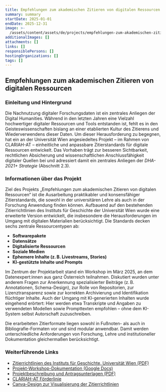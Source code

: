 ```yaml
---
title: Empfehlungen zum akademischen Zitieren von digitalen Ressourcen
summary: summary
startDate: 2025-01-01
endDate: 2025-12-31
image: >-
  /assets/content/assets/de/projects/empfehlungen-zum-akademischen-zitieren-von-digitalen-ressourcen/image.png
additionalImages: []
attachments: []
links: []
responsiblePersons: []
hostingOrganizations: []
tags: []
---
```

## Empfehlungen zum akademischen Zitieren von digitalen Ressourcen

### Einleitung und Hintergrund

Die Nachnutzung digitaler Forschungsdaten ist ein zentrales Anliegen der Digital Humanities. Während in den letzten Jahren eine Vielzahl hochwertiger digitaler Ressourcen und Tools entstanden ist, fehlt es in den Geisteswissenschaften bislang an einer etablierten Kultur des Zitierens und Wiederverwendens dieser Daten. Um dieser Herausforderung zu begegnen, hat ein an der Universität Wien angesiedeltes Projekt – im Rahmen von CLARIAH-AT – einheitliche und anpassbare Zitierstandards für digitale Ressourcen entwickelt. Das Vorhaben trägt zur besseren Sichtbarkeit, rechtlichen Absicherung und wissenschaftlichen Anschlussfähigkeit digitaler Quellen bei und adressiert damit ein zentrales Anliegen der *DHA-2021+ Strategie* (Abschnitt 2.3).

### Informationen über das Projekt

Ziel des Projekts „Empfehlungen zum akademischen Zitieren von digitalen Ressourcen“ ist die Ausarbeitung praktikabler und konsensfähiger Zitierstandards, die sowohl in der universitären Lehre als auch in der Forschung Anwendung finden können. Aufbauend auf den bestehenden Zitierrichtlinien des Instituts für Geschichte der Universität Wien wurde eine erweiterte Version entwickelt, die insbesondere die Herausforderungen im Umgang mit digitalen Materialien berücksichtigt. Die Standards decken sechs zentrale Ressourcentypen ab:

* **Softwarepakete**
* **Datensätze**
* **Digitalisierte Ressourcen**
* **Soziale Medien**
* **Ephemere Inhalte (z. B. Livestreams, Stories)**
* **KI-gestützte Inhalte und Prompts**

Im Zentrum der Projektarbeit stand ein Workshop im März 2025, an dem Datenexpert:innen aus ganz Österreich teilnahmen. Diskutiert wurden unter anderem Fragen zur Anerkennung spezialisierter Beiträge (z. B. Annotationen, Schema-Design), zur Rolle von Repositorien, zur Lizenztransparenz sowie zur korrekten Archivierung und Identifikation flüchtiger Inhalte. Auch der Umgang mit KI-generierten Inhalten wurde eingehend erörtert: Hier werden etwa Transkripte und Angaben zu verwendeten Modellen sowie Prompttexten empfohlen – ohne dem KI-System selbst Autorschaft zuzuschreiben.

Die erarbeiteten Zitierformate liegen sowohl in Fußnoten- als auch in Bibliografie-Formaten vor und sind modular anwendbar. Damit werden unterschiedliche Anforderungen von Forschung, Lehre und institutioneller Dokumentation gleichermaßen berücksichtigt.

### Weiterführende Links

* [Zitierrichtlinien des Instituts für Geschichte, Universität Wien (PDF)](https://ifg.univie.ac.at/fileadmin/user_upload/i_geschichte/Studium/Zitierregeln_IfG.pdf)
* [Projekt-Workshop-Dokumentation (Google Docs)](https://docs.google.com/document/d/1l8nBiTeJlZfHK3upjaiW-fqffObuveX3CBQCQrEz-ao/edit)
* [Projektbeschreibung und Antragsunterlagen (PDF)](https://gams.uni-graz.at/o:clariah.dha-strategie-2021)
* [CLARIAH-AT Förderlinie](https://www.clariah.at)
* [Canva-Design zur Visualisierung der Zitierrichtlinien](https://www.canva.com/design/DAGiRBPyD1s/ymVLsnm37T10mjkeSFfaCA/edit)
